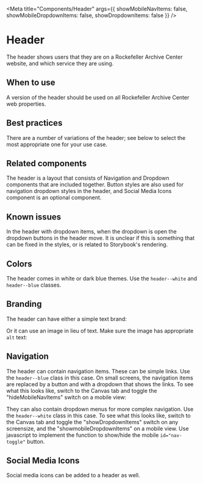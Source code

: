 
<Meta title="Components/Header"
args={{
    showMobileNavItems: false,
    showMobileDropdownItems: false,
    showDropdownItems: false
  }} />

# Header

The header shows users that they are on a Rockefeller Archive Center website,
and which service they are using.

## When to use

A version of the header should be used on all Rockefeller Archive Center web properties.

## Best practices

There are a number of variations of the header; see below to select the most
appropriate one for your use case.

## Related components

The header is a layout that consists of Navigation and Dropdown components that are included
together. Button styles are also used for navigation dropdown styles in the header, and Social
Media Icons component is an optional component.

## Known issues

In the header with dropdown items, when the dropdown is open the dropdown buttons in the header move.
It is unclear if this is something that can be fixed in the styles, or is related to Storybook's
rendering.

## Colors

The header comes in white or dark blue themes. Use the `header--white` and `header--blue`
classes.

<Story story={stories.colors} />

## Branding

The header can have either a simple text brand:

<Story story={stories.withTextBrand} />

Or it can use an image in lieu of text. Make sure the image has appropriate `alt` text:

<Story story={stories.withImageBrand} />

## Navigation

The header can contain navigation items. These can be simple links. Use the `header--blue`
class in this case. On small screens, the navigation items are replaced by a button and
with a dropdown that shows the links. To see what this looks like, switch to the Canvas
tab and toggle the "hideMobileNavItems" switch on a mobile view:

<Story story={stories.withNavItems} />

They can also contain dropdown menus for more complex navigation. Use the `header--white`
class in this case. To see what this looks like, switch to the Canvas
tab and toggle the "showDropdownItems" switch on any screensize, and the "showmobileDropdownItems"
on a mobile view. Use javascript to implement the function to show/hide the mobile `id="nav-toggle"` button.

<Story story={stories.withDropdownItems} />

## Social Media Icons

Social media icons can be added to a header as well.

<Story story={stories.withSocialIcons} />
